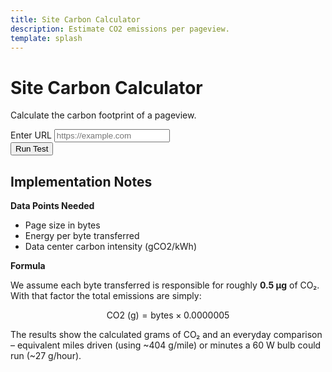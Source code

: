 ```yaml
---
title: Site Carbon Calculator
description: Estimate CO2 emissions per pageview.
template: splash
---
```


<div id="carbon-root" class="container my-4">
  <div class="row justify-content-center">
    <div class="col-lg-8">
      <div class="text-center mb-4">
        <h1>Site Carbon Calculator</h1>
        <p>Calculate the carbon footprint of a pageview.</p>
      </div>
      <form id="carbon-form" class="row gy-2 gx-3 align-items-end mb-3">
        <div class="col-md-8">
          <label for="carbon-url" class="form-label">Enter URL</label>
          <input type="url" id="carbon-url" name="url" placeholder="https://example.com" class="form-control" />
        </div>
        <div class="col-auto">
          <button type="submit" class="btn btn-primary mt-3">Run Test</button>
        </div>
      </form>
      <div id="carbon-results"></div>
    </div>
  </div>
</div>

<script type="module" src="/js/site-carbon-calculator.js" defer></script>

## Implementation Notes

**Data Points Needed**

- Page size in bytes
- Energy per byte transferred
- Data center carbon intensity (gCO2/kWh)

**Formula**

We assume each byte transferred is responsible for roughly **0.5 µg** of CO₂.
With that factor the total emissions are simply:

$$
\text{CO2 (g)} = \text{bytes} \times 0.0000005
$$

The results show the calculated grams of CO₂ and an everyday comparison –
equivalent miles driven (using ~404 g/mile) or minutes a 60&nbsp;W bulb could run
(~27 g/hour).
